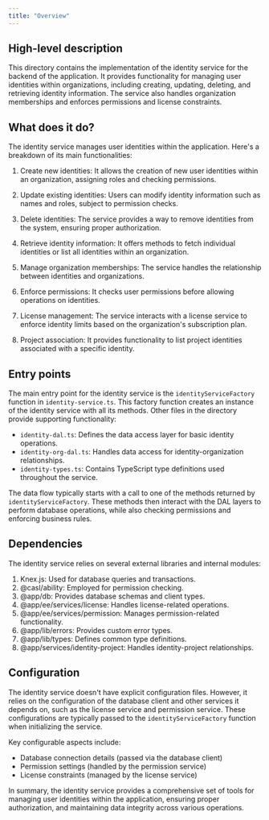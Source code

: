 ```yaml
---
title: "Overview"
---
```


## High-level description
This directory contains the implementation of the identity service for the backend of the application. It provides functionality for managing user identities within organizations, including creating, updating, deleting, and retrieving identity information. The service also handles organization memberships and enforces permissions and license constraints.

## What does it do?
The identity service manages user identities within the application. Here's a breakdown of its main functionalities:

1. Create new identities: It allows the creation of new user identities within an organization, assigning roles and checking permissions.

2. Update existing identities: Users can modify identity information such as names and roles, subject to permission checks.

3. Delete identities: The service provides a way to remove identities from the system, ensuring proper authorization.

4. Retrieve identity information: It offers methods to fetch individual identities or list all identities within an organization.

5. Manage organization memberships: The service handles the relationship between identities and organizations.

6. Enforce permissions: It checks user permissions before allowing operations on identities.

7. License management: The service interacts with a license service to enforce identity limits based on the organization's subscription plan.

8. Project association: It provides functionality to list project identities associated with a specific identity.

## Entry points
The main entry point for the identity service is the `identityServiceFactory` function in `identity-service.ts`. This factory function creates an instance of the identity service with all its methods. Other files in the directory provide supporting functionality:

- `identity-dal.ts`: Defines the data access layer for basic identity operations.
- `identity-org-dal.ts`: Handles data access for identity-organization relationships.
- `identity-types.ts`: Contains TypeScript type definitions used throughout the service.

The data flow typically starts with a call to one of the methods returned by `identityServiceFactory`. These methods then interact with the DAL layers to perform database operations, while also checking permissions and enforcing business rules.

## Dependencies
The identity service relies on several external libraries and internal modules:

1. Knex.js: Used for database queries and transactions.
2. @casl/ability: Employed for permission checking.
3. @app/db: Provides database schemas and client types.
4. @app/ee/services/license: Handles license-related operations.
5. @app/ee/services/permission: Manages permission-related functionality.
6. @app/lib/errors: Provides custom error types.
7. @app/lib/types: Defines common type definitions.
8. @app/services/identity-project: Handles identity-project relationships.

## Configuration
The identity service doesn't have explicit configuration files. However, it relies on the configuration of the database client and other services it depends on, such as the license service and permission service. These configurations are typically passed to the `identityServiceFactory` function when initializing the service.

Key configurable aspects include:
- Database connection details (passed via the database client)
- Permission settings (handled by the permission service)
- License constraints (managed by the license service)

In summary, the identity service provides a comprehensive set of tools for managing user identities within the application, ensuring proper authorization, and maintaining data integrity across various operations.